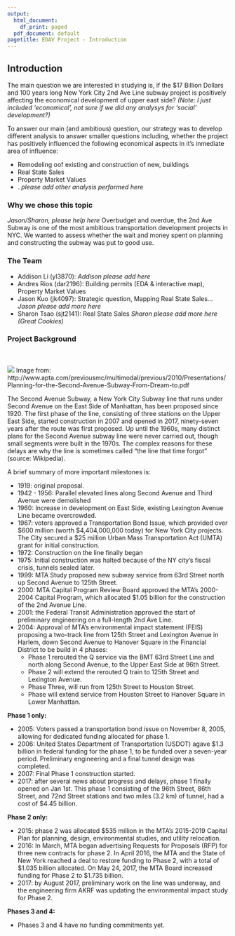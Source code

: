 ---
output:
  html_document:
    df_print: paged
  pdf_document: default
pagetitle: EDAV Project - Introduction
---

## Introduction

The main question we are interested in studying is, if the $17 Billion Dollars and 100 years long New York City 2nd Ave Line subway project is positively affecting the economical development of upper east side? _(Note: I just included 'economical', not sure if we did any analysys for 'social' development?)_

To answer our main (and ambitious) question, our strategy was to develop different analysis to answer smaller questions including, whether the project has positively influenced the following economical aspects in it's inmediate area of influence: 

* Remodeling oof existing and construction of new, buildings
* Real State Sales
* Property Market Values
* . _please add other analysis performed here_


### Why we chose this topic
_Jason/Sharon, please help here_ Overbudget and overdue, the 2nd Ave Subway is one of the most ambitious transportation development projects in NYC. We wanted to assess whether the wait and money spent on planning and constructing the subway was put to good use.
  
  
### The Team

* Addison Li (yl3870): _Addison please add here_
* Andres Rios (dar2196): Building permits (EDA & interactive map), Property Market Values
* Jason Kuo (jk4097): Strategic question, Mapping Real State Sales... _Jason please add more here_
* Sharon Tsao (sjt2141): Real State Sales _Sharon please add more here (Great Cookies)_
  
  
### Project Background
<br><br>
![](images/3D-view-phases.png)
Image from: http://www.apta.com/previousmc/multimodal/previous/2010/Presentations/Planning-for-the-Second-Avenue-Subway-From-Dream-to.pdf
<br>

The Second Avenue Subway, a New York City Subway line that runs under Second Avenue on the East Side of Manhattan, has been proposed since 1920. The first phase of the line, consisting of three stations on the Upper East Side, started construction in 2007 and opened in 2017, ninety-seven years after the route was first proposed. Up until the 1960s, many distinct plans for the Second Avenue subway line were never carried out, though small segments were built in the 1970s. The complex reasons for these delays are why the line is sometimes called "the line that time forgot" (source: Wikipedia).

A brief summary of more important milestones is:

* 1919: original proposal.   
* 1942 - 1956: Parallel elevated lines along Second Avenue and Third Avenue were demolished  
* 1960: Increase in development on East Side, existing Lexington Avenue Line became overcrowded.  
* 1967: voters approved a Transportation Bond Issue, which provided over $600 million (worth $4,404,000,000 today) for New York City projects. The City secured a $25 million Urban Mass Transportation Act (UMTA) grant for initial construction.  
* 1972: Construction on the line finally began   
* 1975: Initial construction was halted because of the NY city's fiscal crisis, tunnels sealed later. 
* 1999: MTA Study proposed new subway service from 63rd Street north up Second Avenue to 125th Street.
* 2000: MTA Capital Program Review Board approved the MTA's 2000-2004 Capital Program, which allocated $1.05 billion for the construction of the 2nd Avenue Line.  
* 2001: the Federal Transit Administration approved the start of preliminary engineering on a full-length 2nd Ave Line.  
* 2004: Approval of MTA's environmental impact statement (FEIS) proposing a two-track line from 125th Street and Lexington Avenue in Harlem, down Second Avenue to Hanover Square in the Financial District to be build in 4 phases:  
  + Phase 1 rerouted the Q service via the BMT 63rd Street Line and north along Second Avenue, to the   Upper East Side at 96th Street. 
  + Phase 2 will extend the rerouted Q train to 125th Street and Lexington Avenue.   
  + Phase Three, will run from 125th Street to Houston Street.   
  + Phase will extend service from Houston Street to Hanover Square in Lower Manhattan.  
  
__Phase 1 only:__  

* 2005: Voters passed a transportation bond issue on November 8, 2005, allowing for dedicated funding allocated for phase 1.  
* 2006: United States Department of Transportation (USDOT) agave $1.3 billion in federal funding for the phase 1, to be funded over a seven-year period. Preliminary engineering and a final tunnel design was completed.  
* 2007: Final Phase 1 construction started.  
* 2017: after several news about progress and delays, phase 1 finally opened on Jan 1st. This phase 1 consisting of the 96th Street, 86th Street, and 72nd Street stations and two miles (3.2 km) of tunnel, had a cost of $4.45 billion.

__Phase 2 only:__  

* 2015: phase 2 was allocated $535 million in the MTA's 2015-2019 Capital Plan for planning, design, environmental studies, and utility relocation.  
* 2016: In March, MTA began advertising Requests for Proposals (RFP) for three new contracts for phase 2. In April 2016, the MTA and the State of New York reached a deal to restore funding to Phase 2, with a total of $1.035 billion allocated. On May 24, 2017, the MTA Board increased funding for Phase 2 to $1.735 billion.  
* 2017: by August 2017, preliminary work on the line was underway, and the engineering firm AKRF was updating the environmental impact study for Phase 2. 

__Phases 3 and 4:__  

* Phases 3 and 4 have no funding commitments yet.  
<br>


